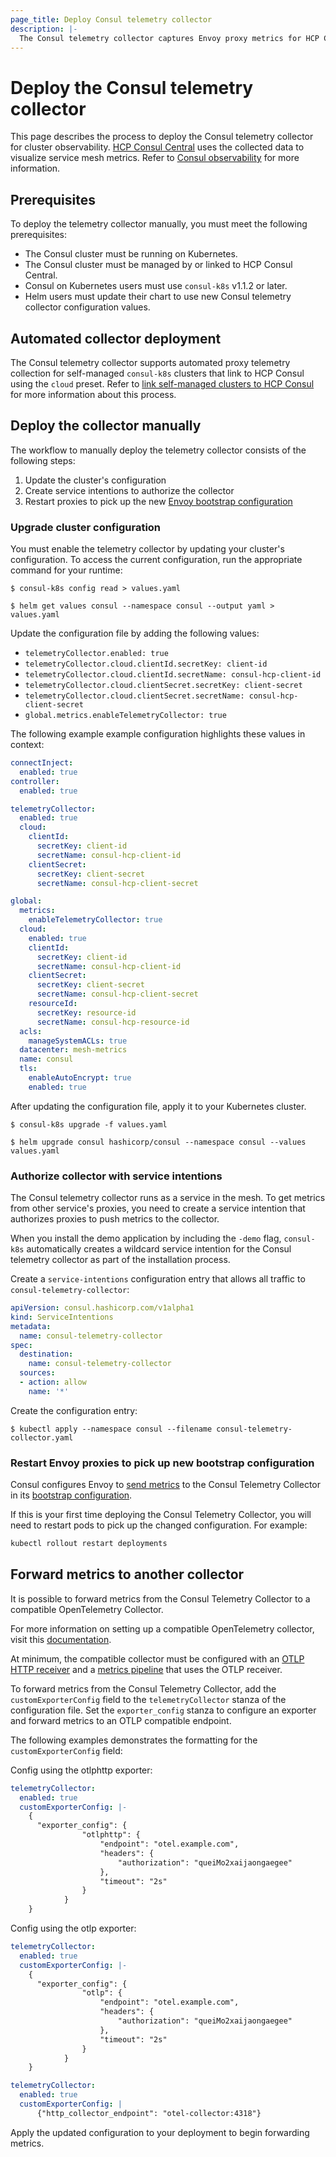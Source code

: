 ```yaml
---
page_title: Deploy Consul telemetry collector
description: |-
  The Consul telemetry collector captures Envoy proxy metrics for HCP Consul Central. Learn how to deploy the telemetry collector manually on Kubernetes deployments.
---
```


# Deploy the Consul telemetry collector

This page describes the process to deploy the Consul telemetry collector for cluster observability. [HCP Consul Central](/hcp/docs/consul/monitor/consul-central) uses the collected data to visualize service mesh metrics. Refer to [Consul observability](/hcp/docs/consul/monitor/consul-central/observability) for more information.

## Prerequisites

To deploy the telemetry collector manually, you must meet the following prerequisites:

- The Consul cluster must be running on Kubernetes.
- The Consul cluster must be managed by or linked to HCP Consul Central.
- Consul on Kubernetes users must use `consul-k8s` v1.1.2 or later.
- Helm users must update their chart to use new Consul telemetry collector configuration values.

## Automated collector deployment

The Consul telemetry collector supports automated proxy telemetry collection for self-managed `consul-k8s` clusters that link to HCP Consul using the `cloud` preset. Refer to [link self-managed clusters to HCP Consul](/hcp/docs/consul/self-managed) for more information about this process.

## Deploy the collector manually

The workflow to manually deploy the telemetry collector consists of the following steps:

1. Update the cluster's configuration
1. Create service intentions to authorize the collector
1. Restart proxies to pick up the new [Envoy bootstrap configuration](https://www.envoyproxy.io/docs/envoy/latest/configuration/overview/bootstrap)

### Upgrade cluster configuration

You must enable the telemetry collector by updating your cluster's configuration. To access the current configuration, run the appropriate command for your runtime:

<Tabs>

<Tab heading="consul-k8s" group="consul-k8s">

```shell-session
$ consul-k8s config read > values.yaml
```

</Tab>

<Tab heading="Helm" group="helm">

```shell-session
$ helm get values consul --namespace consul --output yaml > values.yaml
```

</Tab>
</Tabs>

Update the configuration file by adding the following values:

- `telemetryCollector.enabled: true`
- `telemetryCollector.cloud.clientId.secretKey: client-id`
- `telemetryCollector.cloud.clientId.secretName: consul-hcp-client-id`
- `telemetryCollector.cloud.clientSecret.secretKey: client-secret`
- `telemetryCollector.cloud.clientSecret.secretName: consul-hcp-client-secret`
- `global.metrics.enableTelemetryCollector: true`

The following example example configuration highlights these values in context:

<CodeBlockConfig filename="values.yaml" highlight="6-14,17-18" hideClipboard>

```yaml
connectInject:
  enabled: true
controller:
  enabled: true

telemetryCollector:
  enabled: true
  cloud:
    clientId:
      secretKey: client-id
      secretName: consul-hcp-client-id
    clientSecret:
      secretKey: client-secret
      secretName: consul-hcp-client-secret

global:
  metrics:
    enableTelemetryCollector: true
  cloud:
    enabled: true
    clientId:
      secretKey: client-id
      secretName: consul-hcp-client-id
    clientSecret:
      secretKey: client-secret
      secretName: consul-hcp-client-secret
    resourceId:
      secretKey: resource-id
      secretName: consul-hcp-resource-id
  acls:
    manageSystemACLs: true
  datacenter: mesh-metrics
  name: consul
  tls:
    enableAutoEncrypt: true
    enabled: true
```

</CodeBlockConfig>

After updating the configuration file, apply it to your Kubernetes cluster.

<Tabs>

<Tab heading="consul-k8s" group="consul-k8s">

```shell-session
$ consul-k8s upgrade -f values.yaml
```

</Tab>

<Tab heading="Helm" group="helm">

```shell-session
$ helm upgrade consul hashicorp/consul --namespace consul --values values.yaml
```

</Tab>
</Tabs>

### Authorize collector with service intentions

The Consul telemetry collector runs as a service in the mesh. To get metrics from other service's proxies, you need to create a service intention that authorizes proxies to push metrics to the collector.

<Note>

When you install the demo application by including the `-demo` flag, `consul-k8s` automatically creates a wildcard service intention for the Consul telemetry collector as part of the installation process.

</Note>

Create a `service-intentions` configuration entry that allows all traffic to `consul-telemetry-collector`:

<CodeBlockConfig filename="consul-telemetry-collector.yaml">

```yaml
apiVersion: consul.hashicorp.com/v1alpha1
kind: ServiceIntentions
metadata:
  name: consul-telemetry-collector
spec:
  destination:
    name: consul-telemetry-collector
  sources:
  - action: allow
    name: '*'
```

</CodeBlockConfig>

Create the configuration entry:

```shell-session
$ kubectl apply --namespace consul --filename consul-telemetry-collector.yaml
```

### Restart Envoy proxies to pick up new bootstrap configuration

Consul configures Envoy to [send metrics](https://www.envoyproxy.io/docs/envoy/latest/api-v3/config/metrics/v3/stats.proto) to the Consul Telemetry Collector in its [bootstrap configuration](https://www.envoyproxy.io/docs/envoy/latest/configuration/overview/bootstrap).

If this is your first time deploying the Consul Telemetry Collector, you will need to restart pods to pick up the changed configuration. For example:

```bash
kubectl rollout restart deployments
```

## Forward metrics to another collector

It is possible to forward metrics from the Consul Telemetry Collector to a compatible OpenTelemetry Collector.

For more information on setting up a compatible OpenTelemetry collector, visit this [documentation](https://opentelemetry.io/docs/collector/getting-started/).

At minimum, the compatible collector must be configured with an [OTLP HTTP receiver](https://github.com/open-telemetry/opentelemetry-collector/blob/main/receiver/otlpreceiver/README.md) and a [metrics pipeline](https://opentelemetry.io/docs/collector/configuration/#service) that uses the OTLP receiver.

To forward metrics from the Consul Telemetry Collector, add the `customExporterConfig` field to the `telemetryCollector` stanza of the configuration file. Set the `exporter_config` stanza to configure an exporter and forward metrics to an OTLP compatible endpoint.

The following examples demonstrates the formatting for the `customExporterConfig` field:

<Tabs>
<Tab heading="Version 0.1.0 and above" group="0.1.0">
Config using the otlphttp exporter:

```yaml
telemetryCollector:
  enabled: true
  customExporterConfig: |-
    {
      "exporter_config": {
				"otlphttp": {
					"endpoint": "otel.example.com",
					"headers": {
						"authorization": "queiMo2xaijaongaegee"
					},
					"timeout": "2s"
				}
			}
    }
```

Config using the otlp exporter:

```yaml
telemetryCollector:
  enabled: true
  customExporterConfig: |-
    {
      "exporter_config": {
				"otlp": {
					"endpoint": "otel.example.com",
					"headers": {
						"authorization": "queiMo2xaijaongaegee"
					},
					"timeout": "2s"
				}
			}
    }
```

</Tab>

<Tab heading="Version 0.0.2 and below" group="0.0.2">

```yaml
telemetryCollector:
  enabled: true
  customExporterConfig: |
      {"http_collector_endpoint": "otel-collector:4318"}
```

</Tab>
</Tabs>
Apply the updated configuration to your deployment to begin forwarding metrics.